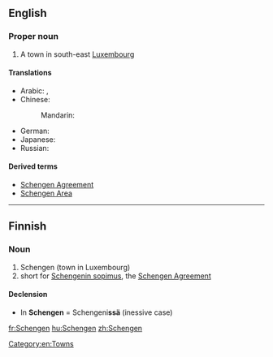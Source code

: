 ==English==
{{wikipedia}}

===Proper noun===
{{en-proper noun}}

# A town in south-east [[Luxembourg]]

====Translations====
{{trans-top|city in Luxembourg}}
* Arabic: {{t-|ar|شينجن|m|tr=shiingan|sc=Arab}}, {{t-|ar|شينغن|m|tr=shiinghan|sc=Arab}}
* Chinese:
*: Mandarin: {{t|cmn|申根|tr=Shēngēn|sc=Hani}}
{{trans-mid}}
* German: {{t-|de|Schengen|n}}
* Japanese: {{t-|ja|シェンゲン|tr=Shengen|sc=Jpan}}
* Russian: {{t-|ru|Шенген|m|tr=Šengén, Šéngen|sc=Cyrl}}
{{trans-bottom}}

====Derived terms====
* [[Schengen Agreement]]
* [[Schengen Area]]

[[Category:en:Towns]]

----

==Finnish==

===Noun===
{{head|fi|noun}}

# Schengen (town in Luxembourg)
# short for [[w:fi:Schengenin sopimus|Schengenin sopimus]], the [[w:Schengen Agreement|Schengen Agreement]]

====Declension====
* In '''Schengen''' = Schengeni'''ssä''' (inessive case)
{{fi-decl-risti|Schengen|||ä|nopl=1|i=0}}

[[fr:Schengen]]
[[hu:Schengen]]
[[zh:Schengen]]